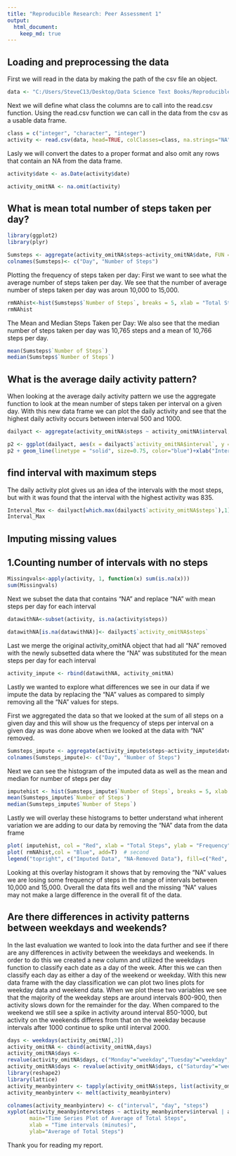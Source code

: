 ```yaml
---
title: "Reproducible Research: Peer Assessment 1"
output: 
  html_document:
    keep_md: true
---
```



## Loading and preprocessing the data
First we will read in the data by making the path of the csv file an object.
```r
data <- "C:/Users/SteveC13/Desktop/Data Science Text Books/Reproducible Research/activity.csv"
```
Next we will define what class the columns are to call into the read.csv function.  Using the read.csv function we can call in the data from the csv as a usable data frame.
```r
class = c("integer", "character", "integer")
activity <- read.csv(data, head=TRUE, colClasses=class, na.strings="NA")
```
Lasly we will convert the dates to a proper format and also omit any rows that contain an NA from the data frame.
```r
activity$date <- as.Date(activity$date)

activity_omitNA <- na.omit(activity)
```

## What is mean total number of steps taken per day?

```r
library(ggplot2)
library(plyr)

Sumsteps <- aggregate(activity_omitNA$steps~activity_omitNA$date, FUN = sum)
colnames(Sumsteps)<- c("Day", "Number of Steps")
```
Plotting the frequency of steps taken per day:
First we want to see what the average number of steps taken per day.  We see that the number of average number of steps taken per day was aroun 10,000 to 15,000.

```r
rmNAhist<-hist(Sumsteps$`Number of Steps`, breaks = 5, xlab = "Total Steps", ylab = "Frequency", main = "Frequency of Total Steps Taken Per Day with NA Removed", col = "red",ylim = c(0,50) )
rmNAhist
```

The Mean and Median Steps Taken per Day:
We also see that the median number of steps taken per day was 10,765 steps and a mean of 10,766 steps per day.
```r
mean(Sumsteps$`Number of Steps`)
median(Sumsteps$`Number of Steps`)
```


## What is the average daily activity pattern?

When looking at the average daily activity pattern we use the aggregate function to look at the mean number of steps taken per interval on a given day.  With this new data frame we can plot the daily activity and see that the highest daily activity occurs between interval 500 and 1000.

```r
dailyact <- aggregate(activity_omitNA$steps ~ activity_omitNA$interval, activity_omitNA, mean)

p2 <- ggplot(dailyact, aes(x = dailyact$`activity_omitNA$interval`, y = dailyact$`activity_omitNA$steps`), xlab = "Interval", ylab="Average Number of Steps")
p2 + geom_line(linetype = "solid", size=0.75, color="blue")+xlab("Interval")+ylab("Average Number of Steps")+ggtitle("Average Number of Steps per Interval")
```
## find interval with maximum steps

The daily activity plot gives us an idea of the intervals with the most steps, but with it was found that the interval with the highest activity was 835.

```r
Interval_Max <- dailyact[which.max(dailyact$`activity_omitNA$steps`),1]
Interval_Max
```

## Imputing missing values
## 1.Counting number of intervals with no steps  ##
```r
Missingvals<-apply(activity, 1, function(x) sum(is.na(x)))
sum(Missingvals)
```
Next we subset the data that contains "NA" and replace "NA" with mean steps per day for each interval
```r
datawithNA<-subset(activity, is.na(activity$steps))

datawithNA[is.na(datawithNA)]<- dailyact$`activity_omitNA$steps`
```
Last we merge the original activity_omitNA object that had all "NA" removed with the newly subsetted data where the "NA" was substituted for the mean steps per day for each interval

```r
activity_impute <- rbind(datawithNA, activity_omitNA)
```
Lastly we wanted to explore what differences we see in our data if we impute the data by replacing the "NA" values as compared to simply removing all the "NA" values for steps.

First we aggregated the data so that we looked at the sum of all steps on a given day and this will show us the frequency of steps per interval on a given day as was done above when we looked at the data with "NA" removed.

```r
Sumsteps_impute <- aggregate(activity_impute$steps~activity_impute$date, FUN = sum)
colnames(Sumsteps_impute)<- c("Day", "Number of Steps")
```
Next we can see the histogram of the imputed data as well as the mean and median for number of steps per day

```r
imputehist <- hist(Sumsteps_impute$`Number of Steps`, breaks = 5, xlab = "Total Steps", ylab = "Frequency", main = "Frequency of Total Steps Taken Per Day with Imputed NA", col = "purple",ylim = c(0,50))
mean(Sumsteps_impute$`Number of Steps`)
median(Sumsteps_impute$`Number of Steps`)
```

Lastly we will overlay these histograms to better understand what inherent variation we are adding to our data by removing the "NA" data from the data frame
```r
plot( imputehist, col = "Red", xlab = "Total Steps", ylab = "Frequency", main = "Frequency of Total Steps Taken Per Day: Imputed vs Removed NA", ylim = c(0,50))  # first histogram
plot( rmNAhist,col = "Blue", add=T)  # second
legend("topright", c("Imputed Data", "NA-Removed Data"), fill=c("Red", "Blue"))
```
Looking at this overlay histogram it shows that by removing the "NA" values we are losing some frequency of steps in the range of intervals between 10,000 and 15,000.  Overall the data fits well and the missing "NA" values may not make a large difference in the overall fit of the data.

## Are there differences in activity patterns between weekdays and weekends?
In the last evaluation we wanted to look into the data further and see if there are any differences in activity between the weekdays and weekends.
In order to do this we created a new column and utilized the weekdays function to classify each date as a day of the week.  After this we can then classify each day as either a day of the weekend or weekday.  With this new data frame with the day classification we can plot two lines plots for weekday data and weekend data.
When we plot these two variables we see that the majority of the weekday steps are around intervals 800-900, then activity slows down for the remainder for the day.  When compared to the weekend we still see a spike in activity around interval 850-1000, but activity on the weekends differes from that on the weekday because intervals after 1000 continue to spike until interval 2000.
```r
days <- weekdays(activity_omitNA[,2])
activity_omitNA <- cbind(activity_omitNA,days)
activity_omitNA$days <-
revalue(activity_omitNA$days, c("Monday"="weekday","Tuesday"="weekday","Wednesday"="weekday","Thursday"="weekday","Friday"="weekday"))
activity_omitNA$days <- revalue(activity_omitNA$days, c("Saturday"="weekend","Sunday"="weekend"))
library(reshape2)
library(lattice)
activity_meanbyinterv <- tapply(activity_omitNA$steps, list(activity_omitNA$interval, activity_omitNA$days), mean)
activity_meanbyinterv <- melt(activity_meanbyinterv)

colnames(activity_meanbyinterv) <- c("interval", "day", "steps")
xyplot(activity_meanbyinterv$steps ~ activity_meanbyinterv$interval | activity_meanbyinterv$day, layout=c(1,2), type="l", 
       main="Time Series Plot of Average of Total Steps", 
       xlab = "Time intervals (minutes)", 
       ylab="Average of Total Steps")
```


Thank you for reading my report.
